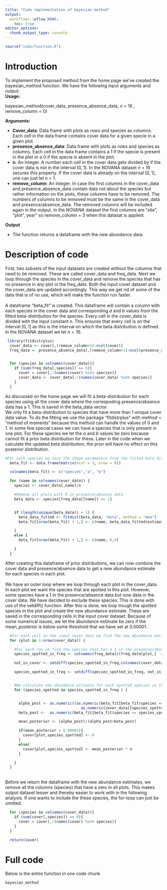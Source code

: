 ---
title: "Code implementation of bayesian method"
output:
  workflowr::wflow_html:
    toc: true
editor_options:
  chunk_output_type: console
---


```{r, include=FALSE}
source("code/function.R")
```
<h1> Introduction </h1>
To implement the proposed method from the home page we've created the bayesian_method function. We have the following input arguments and output:
<br>
**Usage:**

bayesian_method(cover_data, presence_absence_data, n = 16 , remove_column = 0)

**Arguments:**

* **Cover_data**: Data frame with plots as rows and species as columns. Each cell in the data frame contains cover data for a given specie in a given plot.
* **presence_absence_data**: Data frame with plots as rows and species as columns. Each cell in the data frame contains a 1 if the specie is present in the plot or a 0 if the specie is absent in the plot.
* **n**: An integer. A number each cell in the cover data gets divided by if the cover data is not in the interval $[0,1]$. In the NOVANA dataset n = 16 secures this property. If the cover data is already on the interval $[0,1]$, one can just let n = 1.  
* **remove_column**: An integer. In case the first columns in the cover_data and presence_absence_data contain data not about the species but rather information on the plots, these columns have to be removed. The numbers of columns to be removed must be the same in the cover_data and presence/absence_data. The removed columns will be included again in the  output. In the NOVANA dataset the first columns are "site", "plot", year" so remove_column = 3 when this datasat is applied.

**Output** 

* The function returns a dataframe with the new abundance data.

<h1>Description of code </h1>
First, two subsets of the input datasets are created without the columns that need to be removed. These are called cover_data and freq_data. Next we loop through the species in the cover_data and remove the species that has no presence in any plot in the freq_data. Both the input cover dataset and the cover_data are updated accordingly. This way we get rid of some of the data that is of no use, which will make the function run faster. 
<br><br>
A dataframe "beta_fit" is created. This dataframe will contain a column with each species in the cover data and corresponding $a$ and $b$ values from the fitted beta-distribution for the species. Every cell in the cover_data is divided with the input constant $n$. This ensures that every cell is on the interval $[0,1]$ as this is the interval on which the beta distribution is defined. In the NOVANA dataset we let $n = 16$.
<br>
```{r, eval = FALSE}
 library(fitdistrplus)
  cover_data <- cover[,(remove_column+1):ncol(cover)]
  freq_data <- presence_absence_data[,(remove_column+1):ncol(presence_absence_data)]


  for (species in colnames(cover_data)){
    if (sum(freq_data[,species]) == 0){
      cover = cover[,!(names(cover) %in% species)]
      cover_data <- cover_data[,!(names(cover_data) %in% species)]
    }
  }
```

As discussed on the home page we will fit a beta-distribution for each species using all the cover data where the correspoding presence/absence data has a 1. This is saved in the beta_data vector.
<br>
We only fit a beta-distribution to species that have more than 1 unique cover data value. To do the fitting we use the package "fitdistrplus" with method = "method of moments" because this method can handle the values of 0 and 1. In some few special cases we can have a species that is only present in one plot. For these species we let the $a$ and $b$ values be zero because cannot fit a prior beta distribution for these. Later in the code when we calculate the updated beta distribution, the prior will have no effect on this posterior distribution.
<br>
```{r, eval = FALSE}
#For each species we save the shape parameters from the fitted beta distribution in a data frame.
  beta_fit <- data.frame(matrix(ncol = 3, nrow = 0))

  colnames(beta_fit) <- c("species","a", "b")

  for (name in colnames(cover_data)) {
    species <- cover_data[,name]/n

    #Remove all plots with 0 in presence/absence data
    beta_data <- species[freq_data[[name]] == 1]


    if (length(unique(beta_data)) > 1) {
      beta_data_fitted <- fitdist(beta_data, "beta", method = "mme")
      beta_fit[nrow(beta_fit) + 1,] <- c(name, beta_data_fitted$estimate[1], beta_data_fitted$estimate[2])

    }
    else {
      beta_fit[nrow(beta_fit) + 1,] <- c(name, 0,0)

    }
  }

```

After creating this dataframe of prior distributions, we can now combine the cover data and presence/absence data to get a new abundance estimate for each species in each plot. 
<br><br>
We have an outer loop where we loop through each plot in the cover_data. In each plot we want the species that are spotted in this plot. However, some species have a 1 in the presence/absence data but now data in the cover data. We have decided to exclude these species. This is done with use of the setdiff() function. After this is done, we loop trough the spotted species in the plot and create the new abundance estimate. These are saved in the corresponding cells in the input cover dataset. Because of some numerical issues, we let the abundance estimate be zero if the mean_posterior is below some threshold that we have set at 0.00001.
<br>
```{r, eval = FALSE}
  #For each cell in the input cover data we find the new abundance estimate and save it to this data frame
  for (plot in 1:nrow(cover_data)) {

    #For each row we find the species that has a 1 in the presence/absence data
    species_spotted_in_freq <- colnames(freq_data[c(freq_data[plot,]  == 1)])

    not_in_cover <- setdiff(species_spotted_in_freq,colnames(cover_data))

    species_spotted_in_freq <- setdiff(species_spotted_in_freq, not_in_cover)


    #We calculate new abundance estimate for each spotted species in the plot
    for (species_spotted in species_spotted_in_freq ) {


      alpha_post <- as.numeric((as.numeric(beta_fit[beta_fit$species == species_spotted,]$a) +
                                  as.numeric(cover_data[[species_spotted]][plot]) ))
      beta_post <-  as.numeric(beta_fit[beta_fit$species == species_spotted,]$b) + n - as.numeric(cover_data[[species_spotted]][plot])

      mean_posterior <- (alpha_post)/(alpha_post+beta_post)

      if(mean_posterior < 0.00001){
        cover[plot,species_spotted] <- 0
      }
      else{
        cover[plot,species_spotted] <- mean_posterior * n
      }

    }
  }
```
<br>
Before we return the dataframe with the new abundance estimates, we remove all the columns (species) that have a zero in all plots. This makes output dataset lesser and thereby easier to work with in the following analysis. If one wants to include the these species, the for-loop can just be omitted.
```{r, eval = FALSE}
  for (species in colnames(cover_data)){
    if (sum(cover[,species]) == 0){
      cover = cover[,!(names(cover) %in% species)]
    }
  }

  return(cover)
```

<h1>Full code</h1>
Below is the entire function in one code chunk
```{r}
bayesian_method
```


